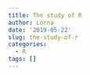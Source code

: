 ```yaml
---
title: The study of R
author: Lorna
date: '2019-05-22'
slug: the-study-of-r
categories:
  - R
tags: []
---
```

